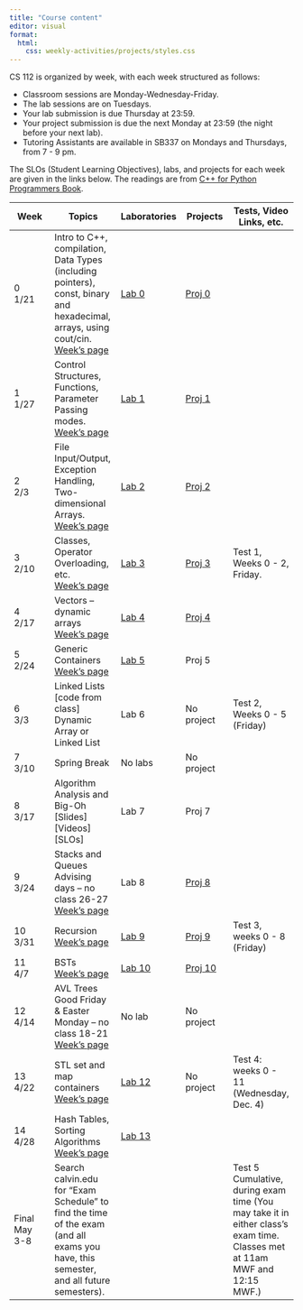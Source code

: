 ```yaml
---
title: "Course content"
editor: visual
format: 
  html:
    css: weekly-activities/projects/styles.css
---
```


CS 112 is organized by week, with each week structured as follows:

-   Classroom sessions are Monday-Wednesday-Friday.
-   The lab sessions are on Tuesdays.
-   Your lab submission is due Thursday at 23:59.
-   Your project submission is due the next Monday at 23:59 (the night before your next lab).
-   Tutoring Assistants are available in SB337 on Mondays and Thursdays, from 7 - 9 pm.

The SLOs (Student Learning Objectives), labs, and projects for each week are given in the links below. The readings are from [C++ for Python Programmers Book](https://runestone.academy/runestone/books/published/cpp4python/index.html){target="_blank"}.

| Week | Topics | Laboratories | Projects | Tests, Video Links, etc. |
|--------------|------------------|--------------|--------------|--------------|
| 0 <br> 1/21 | Intro to C++, compilation, Data Types (including pointers), const, binary and hexadecimal, arrays, using cout/cin. <br> [Week's page](/week00.qmd) | [Lab 0](/labs/lab00.qmd){target="_blank"} | [Proj 0](/projects/proj00.qmd){target="_blank"} |  |
| 1 <br> 1/27 | Control Structures, Functions, Parameter Passing modes. <br>[Week's page](/week01.qmd) | [Lab 1]() | [Proj 1]() |  |
| 2 <br> 2/3 | File Input/Output, Exception Handling, Two-dimensional Arrays. <br>[Week's page](/week02.qmd) | [Lab 2]() | [Proj 2]() |  |
| 3 <br> 2/10 | Classes, Operator Overloading, etc. <br>[Week's page](weekly-activities/week03.qmd) | [Lab 3](weekly-activities/labs/lab-03/lab03.qmd) | [Proj 3](weekly-activities/projects/proj-03/proj03.qmd) | Test 1, Weeks 0 - 2, Friday. |
| 4 <br> 2/17 | Vectors -- dynamic arrays <br>[Week's page](weekly-activities/week04.qmd) | [Lab 4](weekly-activities/labs/lab-04/lab04.qmd) | [Proj 4](weekly-activities/projects/proj-04/proj04.qmd) |  |
| 5 <br> 2/24 | Generic Containers <br>[Week's page](weekly-activities/week05.qmd) | [Lab 5](weekly-activities/labs/lab-05/lab05.qmd) | Proj 5 |  |
| 6 <br> 3/3| Linked Lists \[code from class\] Dynamic Array or Linked List | Lab 6 | No project | Test 2, Weeks 0 - 5 (Friday) |
| 7 <br> 3/10| Spring Break | No labs | No project |  |
| 8 <br> 3/17 | Algorithm Analysis and Big-Oh \[Slides\] \[Videos\] \[SLOs\] | Lab 7 | Proj 7 |  |
| 9 <br> 3/24 | Stacks and Queues <br> Advising days – no class 26-27 <br>[Week's page](/week08.qmd) | Lab 8 | [Proj 8](/projects/proj08.qmd) |  |
| 10 <br> 3/31 | Recursion <br>[Week's page](/week09.qmd) | [Lab 9](/labs/lab09.qmd) | [Proj 9](/projects/proj09.qmd) | Test 3, weeks 0 - 8 (Friday) |
| 11 <br> 4/7 | BSTs <br>[Week's page](/week10.qmd) | [Lab 10](/labs/lab10.qmd) | [Proj 10](/projects/proj10.qmd) |  |
| 12 <br> 4/14 | AVL Trees <br> Good Friday & Easter Monday – no class 18-21  <br> [Week's page](/week11.qmd) | No lab | No project |  |
| 13 <br> 4/22 | STL set and map containers <br>[Week's page](/week12.qmd) | [Lab 12](/labs/lab12.qmd) | No project | Test 4: weeks 0 - 11 (Wednesday, Dec. 4) |
| 14 <br> 4/28 | Hash Tables, Sorting Algorithms <br>[Week's page](/week13.qmd) | [Lab 13](/labs/lab13.qmd) |  |  |
| Final <br> May 3-8 | Search calvin.edu for "Exam Schedule" to find the time of the exam (and all exams you have, this semester, and all future semesters). |  |  | Test 5 Cumulative, during exam time (You may take it in either class's exam time. Classes met at 11am MWF and 12:15 MWF.) |

<!-- | 11   |   | OpenMP, etc. [SLOs] [Slides]  | Lab 11    | Project 11    |   | -->